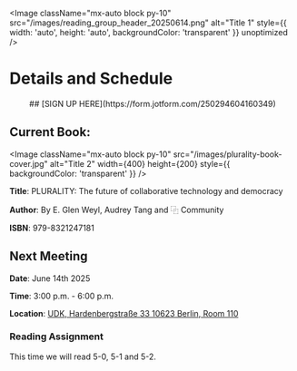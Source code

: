 
<Image
  className="mx-auto block py-10"
  src="/images/reading_group_header_20250614.png"
  alt="Title 1"
  style={{ width: 'auto', height: 'auto', backgroundColor: 'transparent' }}
  unoptimized
/>

# Details and Schedule

<div align="center">
  ## [SIGN UP HERE](https://form.jotform.com/250294604160349)
</div>

## Current Book:

<Image
  className="mx-auto block py-10"
  src="/images/plurality-book-cover.jpg"
  alt="Title 2"
  width={400}
  height={200}
  style={{ backgroundColor: 'transparent' }}
/>

**Title**: PLURALITY: The future of collaborative technology and democracy  

**Author**: By E. Glen Weyl, Audrey Tang and ⿻ Community

**ISBN**: 979-8321247181

## Next Meeting

**Date**: June 14th 2025  

**Time**: 3:00 p.m. - 6:00 p.m. 

**Location**: [UDK, Hardenbergstraße 33 10623 Berlin, Room 110](https://g.co/kgs/z9wsJmp) 

### Reading Assignment

This time we will read 5-0, 5-1 and 5-2.

